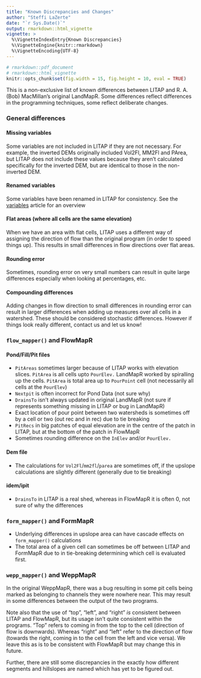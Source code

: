 ```yaml
---
title: "Known Discrepancies and Changes"
author: "Steffi LaZerte"
date: "`r Sys.Date()`"
output: rmarkdown::html_vignette
vignette: >
  %\VignetteIndexEntry{Known Discrepancies}
  %\VignetteEngine{knitr::rmarkdown}
  %\VignetteEncoding{UTF-8}
---
```


```r
# rmarkdown::pdf_document
# rmarkdown::html_vignette
knitr::opts_chunk$set(fig.width = 15, fig.height = 10, eval = TRUE)
```

This is a non-exclusive list of known differences between LITAP and 
R. A. (Bob) MacMillan's original LandMapR. 
Some differences reflect differences in the programming techniques, 
some reflect deliberate changes. 

### General differences

#### Missing variables

Some variables are not included in LITAP if they are not necessary. 
For example, the inverted DEMs originally included Vol2Fl, MM2Fl and PArea, 
but LITAP does not include these values because they aren't calculated specifically 
for the inverted DEM, but are identical to those in the non-inverted DEM.

#### Renamed variables

Some variables have been renamed in LITAP for consistency. See the [variables](variables.html)
article for an overview 

#### Flat areas (where all cells are the same elevation)

When we have an area with flat cells, LITAP uses a different way of assigning 
the direction of flow than the original program (in order to speed things up). 
This results in small differences in flow directions over flat areas.


#### Rounding error

Sometimes, rounding error on very small numbers can result in quite large 
differences especially when looking at percentages, etc.


#### Compounding differences

Adding changes in flow direction to small differences in rounding error can 
result in larger differences when adding up measures over all cells in a watershed.
These should be considered stochastic differences. However if things look really 
different, contact us and let us know!

### `flow_mapper()` and FlowMapR

#### Pond/Fill/Pit files

- `PitAreas` sometimes larger because of LITAP works with elevation slices. `PitArea` is all cells upto `PourElev.` LandMapR worked by spiralling up the cells. `PitArea` is total area up to `PourPoint` cell (not necessarily all cells at the `PourElev`)
- `Nextpit` is often incorrect for Pond Data (not sure why)
- `DrainsTo` isn't always updated in original LandMapR (not sure if represents something missing in LITAP or bug in LandMapR)
- Exact location of pour point between two watersheds is sometimes off by a cell or two (out rec and in rec) due to tie breaking
- `PitRecs` in big patches of equal elevation are in the centre of the patch in LITAP, but at the bottom of the patch in FlowMapR
- Sometimes rounding difference on the `InElev` and/or `PourElev.`

#### Dem file
- The calculations for `Vol2Fl`/`mm2fl`/`parea` are sometimes off, if the upslope calculations are slightly different (generally due to tie breaking)

#### idem/ipit
- `DrainsTo` in LITAP is a real shed, whereas in FlowMapR it is often 0, not sure of why the differences

### `form_mapper()` and FormMapR

- Underlying differences in upslope area can have cascade effects on `form_mapper()` calculations
- The total area of a given cell can sometimes be off between LITAP and FormMapR due to in tie-breaking determining which cell is evaluated first.


### `wepp_mapper()` and WeppMapR

In the original WeppMapR, there was a bug resulting in some pit cells being marked as belonging to channels they were nowhere near. This may result in some differences between the output of the two programs.

Note also that the use of "top", "left", and "right" *is* consistent between
LITAP and FlowMapR, but its usage isn't quite consistent within the programs.
"Top" refers to coming in from the top to the cell (direction of flow is downwards).
Whereas "right" and "left" refer to the direction of flow (towards the right, coming
in to the cell from the left and vice versa). We leave this as is to be consistent
with FlowMapR but may change this in future.

Further, there are still some discrepancies in the exactly how different segments and
hillslopes are named which has yet to be figured out.
